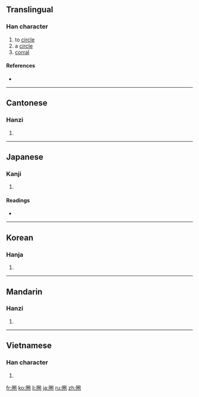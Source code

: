 {{also|圏}}
==Translingual==

===Han character===
{{Han char|rn=31|rad=囗|as=08|sn=11|four=6071<sub>2</sub>|canj=田火手山 (WFQU)}}

# to [[circle]]
# a [[circle]]
# [[corral]]

====References====
* {{Han ref|kx=0219.070|dkj=04789|dj=0446.290|hdz=10721.080|uh=5708|ud=22280|bh=B0E9|bd=45289}}

----

==Cantonese==

===Hanzi===
{{yue-hanzi|jyut=|y=gyun6, hyun1}}

# {{defn|Cantonese|sort=囗08}}

----

==Japanese==

===Kanji===
{{ja-kanji|grade=|rs=囗08}}

# {{defn|Japanese|sort=囗08}}

====Readings====
* {{ja-readings|on=[[けん]] (ken)|kun=[[かこい]] (kakoi)}}

----

==Korean==

===Hanja===
{{ko-hanja|hangeul=권|rv=gwon|mr=kwŏn}}

# {{defn|Korean|sort=囗08}}

----

==Mandarin==

===Hanzi===
{{cmn-hanzi|pin=[[quān]] ([[quan1]])|wg=ch'üan<sup>1</sup>}}

# {{defn|Mandarin|sort=囗08}}

----

==Vietnamese==

===Han character===
{{vi-hantu|[[khuyên]], [[khoen]], [[quyên]], [[quyền]]|rs=囗08}}

# {{defn|Vietnamese|sort=囗08}}

[[fr:圈]]
[[ko:圈]]
[[li:圈]]
[[ja:圈]]
[[ru:圈]]
[[zh:圈]]